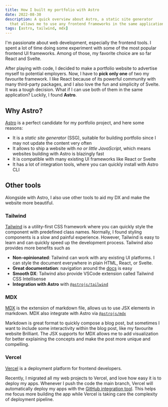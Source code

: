 ```yaml
---
title: How I built my portfolio with Astro
date: 2022-08-30
description: A quick overview about Astro, a static site generator
  that allows me to use any frontend frameworks in the same application, along with other tools like MDX, Tailwind, and Vercel.
tags: [astro, tailwind, mdx]
---
```


I'm passionate about web development, especially the frontend tools.
I spent a lot of time doing some experiment with some of the most popular frontend UI frameworks.
Among of those, my favorite choice are so far React and Svelte.

After playing with code, I decided to make a portfolio website to advertise myself to potential employers.
Now, I have to **pick only one** of two my favourite framework.
I like React because of its powerful community with many third-party packages, and I also love the fun and simplicity of Svelte.
It was a tough decision. What if I can use both of them in the same application? Luckily, I found **Astro**.

## Why Astro?

[Astro](https://astro.build) is a perfect candidate for my portfolio project,
and here some reasons:

- It is a _static site generator_ (SSG), suitable for building portfolio
  since I may not update the content very often
- It allows to ship a website with _no or little JavaScript_,
  which means websites building with Astro is blazingly fast
- It is compatible with many existing UI frameworks like React or Svelte
- It has a lot of integration tools, where you can quickly install with Astro CLI

## Other tools

Alongside with Astro, I also use other tools to aid my DX and make the website more beautiful.

### Tailwind

[Tailwind](https://tailwindcss.com) is a utility-first CSS framework where you can quickly style
the component with predefined class names.
Normally, I found styling components is a slow and painful experience.
However, Tailwind is easy to learn and can quickly speed up the development process.
Tailwind also provides more benefits such as

- **Non-opinionated**: Tailwind can work with any existing UI platforms. I can style the document
  everywhere in plain HTML, React, or Svelte.
- **Great documentation**: navigation around the [docs](https://tailwindcss.com/docs/) is easy
- **Smooth DX**: Tailwind also provide VSCode extension called Tailwind CSS Intellisense
- **Integration with Astro** with [`@astrojs/tailwind`](https://docs.astro.build/en/guides/integrations-guide/tailwind/)

### MDX

[MDX](https://mdxjs.com/) is the extension of markdown file, allows us to use JSX elements in markdown.
MDX also integrate with Astro via [`@astrojs/mdx`](https://docs.astro.build/en/guides/integrations-guide/mdx/)

Markdown is great format to quickly compose a blog post, but sometimes I want to
include some interactivity within the blog post, like my favourite website Brilliant.
The JSX supports for MDX allows me to add visualization for better explaining the concepts
and make the post more unique and compelling.

### Vercel

[Vercel](https://vercel.com/) is a deployment platform for frontend developers.

Recently, I migrated all my web projects to Vercel, and love how easy it is to deploy my apps.
Whenever I push the code the main branch, Vercel will automatically deploy my apps with the [GitHub integration tool](https://vercel.com/docs/concepts/git/vercel-for-github).
This helps me focus more building the app while Vercel is taking care the complexity of deployment pipeline.
